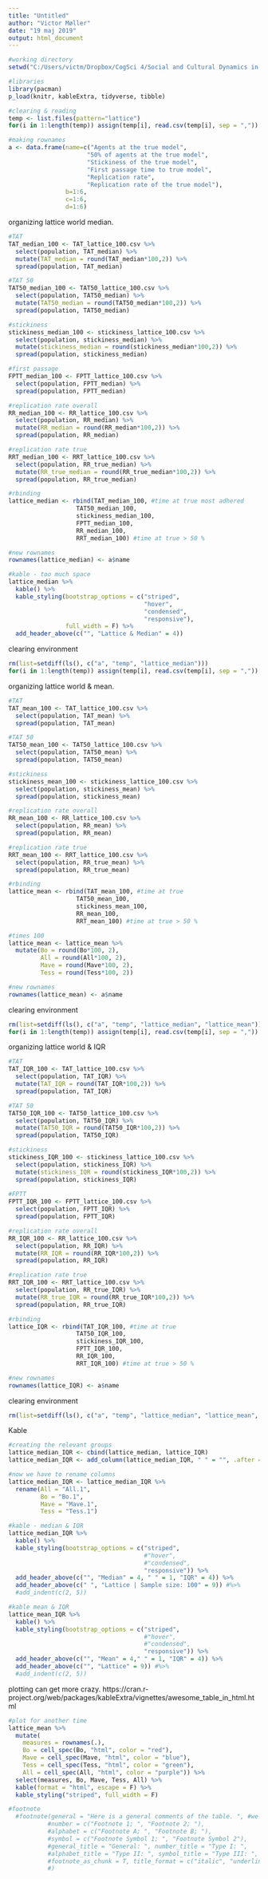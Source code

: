```yaml
---
title: "Untitled"
author: "Victor Møller"
date: "19 maj 2019"
output: html_document
---
```



```r

#working directory 
setwd("C:/Users/victm/Dropbox/CogSci 4/Social and Cultural Dynamics in Cognition/exam/CRUST-1/connectivity/outcome_results/sample_size_100")

#libraries
library(pacman)
p_load(knitr, kableExtra, tidyverse, tibble)

#clearing & reading 
temp <- list.files(pattern="lattice")
for(i in 1:length(temp)) assign(temp[i], read.csv(temp[i], sep = ","))

#making rownames
a <- data.frame(name=c("Agents at the true model",  
                      "50% of agents at the true model",
                      "Stickiness of the true model",
                      "First passage time to true model",
                      "Replication rate",
                      "Replication rate of the true model"), 
                b=1:6,
                c=1:6,
                d=1:6)

```

organizing lattice world median.

```r

#TAT
TAT_median_100 <- TAT_lattice_100.csv %>%
  select(population, TAT_median) %>% 
  mutate(TAT_median = round(TAT_median*100,2)) %>%
  spread(population, TAT_median) 

#TAT 50
TAT50_median_100 <- TAT50_lattice_100.csv %>%
  select(population, TAT50_median) %>%
  mutate(TAT50_median = round(TAT50_median*100,2)) %>%
  spread(population, TAT50_median)

#stickiness 
stickiness_median_100 <- stickiness_lattice_100.csv %>%
  select(population, stickiness_median) %>%
  mutate(stickiness_median = round(stickiness_median*100,2)) %>%
  spread(population, stickiness_median)

#first passage 
FPTT_median_100 <- FPTT_lattice_100.csv %>%
  select(population, FPTT_median) %>%
  spread(population, FPTT_median)

#replication rate overall
RR_median_100 <- RR_lattice_100.csv %>%
  select(population, RR_median) %>%
  mutate(RR_median = round(RR_median*100,2)) %>%
  spread(population, RR_median)

#replication rate true
RRT_median_100 <- RRT_lattice_100.csv %>%
  select(population, RR_true_median) %>%
  mutate(RR_true_median = round(RR_true_median*100,2)) %>%
  spread(population, RR_true_median)

#rbinding 
lattice_median <- rbind(TAT_median_100, #time at true most adhered
                   TAT50_median_100,
                   stickiness_median_100,
                   FPTT_median_100,
                   RR_median_100,
                   RRT_median_100) #time at true > 50 %

#new rownames 
rownames(lattice_median) <- a$name

#kable - too much space 
lattice_median %>%
  kable() %>%
  kable_styling(bootstrap_options = c("striped", 
                                      "hover", 
                                      "condensed", 
                                      "responsive"),
                full_width = F) %>%
  add_header_above(c("", "Lattice & Median" = 4))

```

clearing environment

```r

rm(list=setdiff(ls(), c("a", "temp", "lattice_median")))
for(i in 1:length(temp)) assign(temp[i], read.csv(temp[i], sep = ","))

```

organizing lattice world & mean. 

```r
#TAT
TAT_mean_100 <- TAT_lattice_100.csv %>%
  select(population, TAT_mean) %>% 
  spread(population, TAT_mean) 

#TAT 50
TAT50_mean_100 <- TAT50_lattice_100.csv %>%
  select(population, TAT50_mean) %>%
  spread(population, TAT50_mean)

#stickiness 
stickiness_mean_100 <- stickiness_lattice_100.csv %>%
  select(population, stickiness_mean) %>%
  spread(population, stickiness_mean)

#replication rate overall
RR_mean_100 <- RR_lattice_100.csv %>%
  select(population, RR_mean) %>%
  spread(population, RR_mean)

#replication rate true
RRT_mean_100 <- RRT_lattice_100.csv %>%
  select(population, RR_true_mean) %>%
  spread(population, RR_true_mean)

#rbinding 
lattice_mean <- rbind(TAT_mean_100, #time at true 
                   TAT50_mean_100,
                   stickiness_mean_100,
                   RR_mean_100,
                   RRT_mean_100) #time at true > 50 %

#times 100
lattice_mean <- lattice_mean %>%
  mutate(Bo = round(Bo*100, 2),
         All = round(All*100, 2),
         Mave = round(Mave*100, 2),
         Tess = round(Tess*100, 2)) 

#new rownames 
rownames(lattice_mean) <- a$name

```

clearing environment

```r

rm(list=setdiff(ls(), c("a", "temp", "lattice_median", "lattice_mean")))
for(i in 1:length(temp)) assign(temp[i], read.csv(temp[i], sep = ","))

```

organizing lattice world & IQR

```r
#TAT
TAT_IQR_100 <- TAT_lattice_100.csv %>%
  select(population, TAT_IQR) %>% 
  mutate(TAT_IQR = round(TAT_IQR*100,2)) %>%
  spread(population, TAT_IQR) 

#TAT 50
TAT50_IQR_100 <- TAT50_lattice_100.csv %>%
  select(population, TAT50_IQR) %>%
  mutate(TAT50_IQR = round(TAT50_IQR*100,2)) %>%
  spread(population, TAT50_IQR)

#stickiness 
stickiness_IQR_100 <- stickiness_lattice_100.csv %>%
  select(population, stickiness_IQR) %>%
  mutate(stickiness_IQR = round(stickiness_IQR*100,2)) %>%
  spread(population, stickiness_IQR)
  
#FPTT
FPTT_IQR_100 <- FPTT_lattice_100.csv %>%
  select(population, FPTT_IQR) %>%
  spread(population, FPTT_IQR)

#replication rate overall
RR_IQR_100 <- RR_lattice_100.csv %>%
  select(population, RR_IQR) %>%
  mutate(RR_IQR = round(RR_IQR*100,2)) %>%
  spread(population, RR_IQR)

#replication rate true
RRT_IQR_100 <- RRT_lattice_100.csv %>%
  select(population, RR_true_IQR) %>%
  mutate(RR_true_IQR = round(RR_true_IQR*100,2)) %>%
  spread(population, RR_true_IQR)

#rbinding 
lattice_IQR <- rbind(TAT_IQR_100, #time at true 
                   TAT50_IQR_100,
                   stickiness_IQR_100,
                   FPTT_IQR_100,
                   RR_IQR_100,
                   RRT_IQR_100) #time at true > 50 %

#new rownames 
rownames(lattice_IQR) <- a$name

```

clearing environment

```r

rm(list=setdiff(ls(), c("a", "temp", "lattice_median", "lattice_mean", "lattice_IQR")))

```

Kable

```r

#creating the relevant groups 
lattice_median_IQR <- cbind(lattice_median, lattice_IQR)
lattice_median_IQR <- add_column(lattice_median_IQR, " " = "", .after = 4)

#now we have to rename columns 
lattice_median_IQR <- lattice_median_IQR %>%
  rename(All = "All.1",
         Bo = "Bo.1",
         Mave = "Mave.1",
         Tess = "Tess.1")

#kable - median & IQR
lattice_median_IQR %>%
  kable() %>%
  kable_styling(bootstrap_options = c("striped", 
                                      #"hover", 
                                      #"condensed", 
                                      "responsive")) %>%
  add_header_above(c("", "Median" = 4, " " = 1, "IQR" = 4)) %>%
  add_header_above(c(" ", "Lattice | Sample size: 100" = 9)) #%>%
  #add_indent(c(2, 5)) 

#kable mean & IQR
lattice_mean_IQR %>%
  kable() %>%
  kable_styling(bootstrap_options = c("striped", 
                                      #"hover", 
                                      #"condensed", 
                                      "responsive")) %>%
  add_header_above(c("", "Mean" = 4," " = 1, "IQR" = 4)) %>%
  add_header_above(c("", "Lattice" = 9)) #%>%
  #add_indent(c(2, 5)) 

```


plotting can get more crazy. 
https://cran.r-project.org/web/packages/kableExtra/vignettes/awesome_table_in_html.html

```r

#plot for another time 
lattice_mean %>%
  mutate(
    measures = rownames(.),
    Bo = cell_spec(Bo, "html", color = "red"),
    Mave = cell_spec(Mave, "html", color = "blue"),
    Tess = cell_spec(Tess, "html", color = "green"),
    All = cell_spec(All, "html", color = "purple")) %>%
  select(measures, Bo, Mave, Tess, All) %>%
  kable(format = "html", escape = F) %>%
  kable_styling("striped", full_width = F)

#footnote
  #footnote(general = "Here is a general comments of the table. ", #we can add notes. 
           #number = c("Footnote 1; ", "Footnote 2; "),
           #alphabet = c("Footnote A; ", "Footnote B; "),
           #symbol = c("Footnote Symbol 1; ", "Footnote Symbol 2"),
           #general_title = "General: ", number_title = "Type I: ",
           #alphabet_title = "Type II: ", symbol_title = "Type III: ",
           #footnote_as_chunk = T, title_format = c("italic", "underline")
           #)

```

